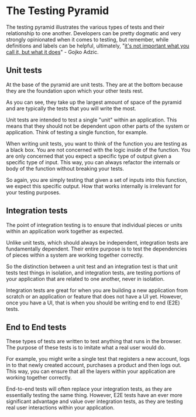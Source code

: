 # The Testing Pyramid

The testing pyramid illustrates the various types of tests and their relationship to one another. Developers can be pretty dogmatic and very strongly opinionated when it comes to testing, but remember, while definitions and labels can be helpful, ultimately, "[it's not important what you call it, but what it does](https://web.archive.org/web/20150104002755/http://gojko.net/2011/01/12/the-false-dichotomy-of-tests)" - Gojko Adzic.

## Unit tests

At the base of the pyramid are unit tests. They are at the bottom because they are the foundation upon which your other tests rest.

As you can see, they take up the largest amount of space of the pyramid and are typically the tests that you will write the most.

Unit tests are intended to test a single "unit" within an application. This means that they should not be dependent upon other parts of the system or application. Think of testing a single function, for example.

When writing unit tests, you want to think of the function you are testing as a black box. You are not concerned with the logic inside of the function. You are only concerned that you expect a specific type of output given a specific type of input. This way, you can always refactor the internals or body of the function without breaking your tests.

So again, you are simply testing that given a set of inputs into this function, we expect this specific output. How that works internally is irrelevant for your testing purposes.

## Integration tests

The point of integration testing is to ensure that individual pieces or units within an application work together as expected.

Unlike unit tests, which should always be independent, integration tests are fundamentally dependent. Their entire purpose is to test the dependencies of pieces within a system are working together correctly.

So the distinction between a unit test and an integration test is that unit tests test things in isolation, and integration tests, are testing portions of your application that are related to one another, never in isolation.

Integration tests are great for when you are building a new application from scratch or an application or feature that does not have a UI yet. However, once you have a UI, that is when you should be writing end to end (E2E) tests.

## End to End tests

These types of tests are written to test anything that runs in the browser. The purpose of these tests is to imitate what a real user would do.

For example, you might write a single test that registers a new account, logs in to that newly created account, purchases a product and then logs out. This way, you can ensure that all the layers within your application are working together correctly.

End-to-end tests will often replace your integration tests, as they are essentially testing the same thing. However, E2E tests have an ever more significant advantage and value over integration tests, as they are testing real user interactions within your application.

